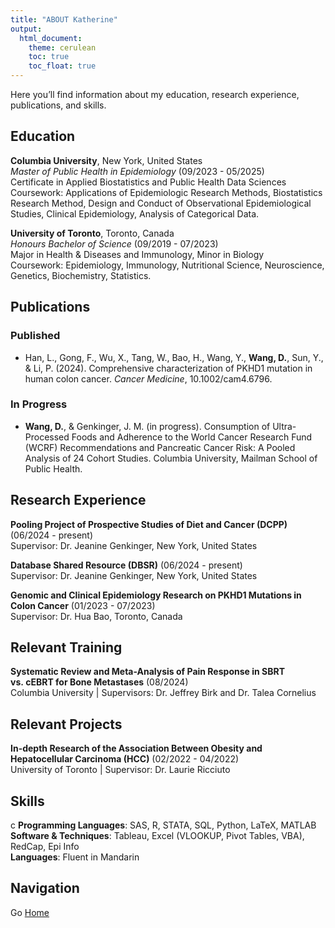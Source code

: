 ```yaml
---
title: "ABOUT Katherine"
output: 
  html_document:
    theme: cerulean
    toc: true
    toc_float: true
---
```

Here you'll find information about my education, research experience, publications, and skills.

## Education

**Columbia University**, New York, United States  
*Master of Public Health in Epidemiology* (09/2023 - 05/2025)  
Certificate in Applied Biostatistics and Public Health Data Sciences  
Coursework: Applications of Epidemiologic Research Methods, Biostatistics Research Method, Design and Conduct of Observational Epidemiological Studies, Clinical Epidemiology, Analysis of Categorical Data.

**University of Toronto**, Toronto, Canada  
*Honours Bachelor of Science* (09/2019 - 07/2023)  
Major in Health & Diseases and Immunology, Minor in Biology  
Coursework: Epidemiology, Immunology, Nutritional Science, Neuroscience, Genetics, Biochemistry, Statistics.

## Publications

### Published
- Han, L., Gong, F., Wu, X., Tang, W., Bao, H., Wang, Y., **Wang, D.**, Sun, Y., & Li, P. (2024). Comprehensive characterization of PKHD1 mutation in human colon cancer. *Cancer Medicine*, 10.1002/cam4.6796.

### In Progress
- **Wang, D.**, & Genkinger, J. M. (in progress). Consumption of Ultra-Processed Foods and Adherence to the World Cancer Research Fund (WCRF) Recommendations and Pancreatic Cancer Risk: A Pooled Analysis of 24 Cohort Studies. Columbia University, Mailman School of Public Health.

## Research Experience

**Pooling Project of Prospective Studies of Diet and Cancer (DCPP)** (06/2024 - present)  
Supervisor: Dr. Jeanine Genkinger, New York, United States

**Database Shared Resource (DBSR)** (06/2024 - present)  
Supervisor: Dr. Jeanine Genkinger, New York, United States

**Genomic and Clinical Epidemiology Research on PKHD1 Mutations in Colon Cancer** (01/2023 - 07/2023)  
Supervisor: Dr. Hua Bao, Toronto, Canada

## Relevant Training

**Systematic Review and Meta-Analysis of Pain Response in SBRT vs. cEBRT for Bone Metastases** (08/2024)  
Columbia University | Supervisors: Dr. Jeffrey Birk and Dr. Talea Cornelius

## Relevant Projects

**In-depth Research of the Association Between Obesity and Hepatocellular Carcinoma (HCC)** (02/2022 - 04/2022)  
University of Toronto | Supervisor: Dr. Laurie Ricciuto

## Skills
c
**Programming Languages**: SAS, R, STATA, SQL, Python, LaTeX, MATLAB  
**Software & Techniques**: Tableau, Excel (VLOOKUP, Pivot Tables, VBA), RedCap, Epi Info  
**Languages**: Fluent in Mandarin

## Navigation

Go [Home](index.html)

